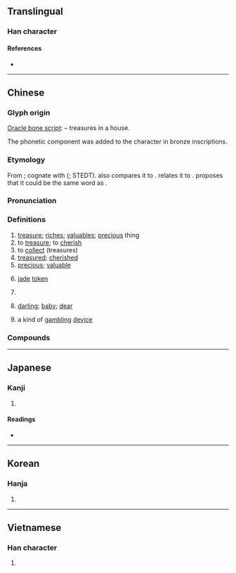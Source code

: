 {{also|宝|寳}}
{{character info/new}}
==Translingual==

===Han character===
{{Han char|rn=40|rad=宀|as=17|sn=20|four=30806|canj=JMUC|ids=⿱宀⿱珤貝}}

====References====
* {{Han ref|kx=0293.120|dkj=07376|dj=0579.320|hdz=20958.030|uh=5BF6|ud=23542|bh=C45F|bd=50271}}

----

==Chinese==
{{zh-forms|s=宝|alt=㻄,寚,寳,珤,靌,𠋾,𠍙,𡧖,𡩧,𡪓,𡫷,𤥖,𤥯,𤨷,𩇉}}

===Glyph origin===
{{Han etym}}
[[oracle bone script|Oracle bone script]]: {{Han compound|宀|王|貝|ls=ic|t1=house|t2=jade|t3=cowry}} – treasures in a house.

The phonetic component {{och-l|缶}} was added to the character in bronze inscriptions.

===Etymology===
From {{inh|zh|sit-pro|*pəw||price}}; cognate with {{cog|my|အဖိုး||price}} ({{zh-ref|Schuessler, 2007}}; STEDT). {{zh-ref|Peiros and Starostin (1996)}} also compares it to {{cog|bo|སྤུས|t=goods}}. {{zh-ref|Sagart (1999)}} relates it to {{och-l|富|rich}}. {{zh-ref|Schuessler (2007)}} proposes that it could be the same word as {{och-l|保|to take care of; to consider something precious}}.

===Pronunciation===
{{zh-pron
|m=bǎo,er=y
|c=bou2
|h=pfs=pó
|md=bō̤
|mn=pó/qz:pó͘
|w=2pau
|mc=y
|oc=y
|cat=n,v,a
}}

===Definitions===
{{zh-hanzi}}

# [[treasure]]; [[riches]]; [[valuable]]s; [[precious]] thing
# to [[treasure]]; to [[cherish]]
# to [[collect]] (treasures)
# [[treasured]]; [[cherished]]
# [[precious]]; [[valuable]]
# {{lb|zh|historical}} [[jade]] [[token]]
# {{n-g|term of respect, for things related to the [[emperor]], to [[Buddhism]], to [[Taoism]], or to other people}}
# {{lb|zh|term of endearment}} [[darling]]; [[baby]]; [[dear]]
# {{lb|zh|gambling}} a kind of [[gambling]] [[device]]

===Compounds===
{{zh-der|寶寶|國寶|撚寶|寶劍|寶貴|寶貝|寶惜|展寶|珍寶|財寶|珠寶|寶寶裝|寶寶盤|寶貝疙瘩|寶刹|寶刀|寶刀不老|寶地|寶典|寶蓋兒|寶號|寶貨|寶局|寶眷|寶庫|寶藍|寶瓶座|寶山|寶石|寶書|寶塔|寶物|寶藏|寶中之寶|寶重|寶座|阿寶|元寶|金寶|寶山空回|寶愛|寶肆|寶匳|寶塔糖|寶轎|寶塔菜|寶舟|如獲珍寶|寶莊|傳家寶|多寶塔|寶位|寶刀未老|寶幢|寶曆|八寶飯|好來寶|寶玩|寶慶|三寶|寶鑑|希世之寶|子罕辭寶|佛天三寶|寶璐|八寶粥|寶祚|天寶之亂|寶釵|寶剎|七寶|寶軒燈|寶塔線|寶珠|寶坊|家中寶|寶鑰|寶筏|寶特瓶|寶蓋|寶馬|國寶級|品花寶鑑|心肝寶貝|寶方|寶帶|寶誌|八寶菜|寶函|寶魔|寶玉|寶鑷|多寶槅|寶籙|壓寶|尚方寶劍|寶裡寶氣|寶鈔|寶麗來|寶鴨|寶馬香車|寶章|寶雞|寶鈿|寶貨難售|寶蓋山|寶石婚|寶生佛|寶瓶|寶珠市餅|寶源局|寶泉局|寶氣|寶殿|寶月|寶扇|寶帶橋|寶婺|寶卷|寶鼎勛章|奇珍異寶|寶相莊嚴|寶應|寶字|好力寶|如獲至寶|寶塔詩|寶相|寶子|元寶楓|天寶|大雄寶殿|寶緘|寶成鐵路|大寶|八寶|寶蓮燈|兔寶寶|寶倌|冥寶|傳家之寶|寶釵樓|寶鼎|寶藍色|寶島|寶星|御寶|寶兒赤|寶珠茶|押寶|東北三寶|現世寶|毛寶放龜|萬寶囊|百寶箱|抱寶懷珍|珠光寶氣|活寶|瑰寶|瑋寶|梁皇寶懺|爨寶子碑|數來寶|無價寶|懷寶迷邦|無價之寶|百寶盒|獄貨非寶|穴寶蓋兒|異寶奇珍|稀世珍寶|法寶|狗寶|百寶嵌|白寶|登大寶|王寶釧|獻寶|活寶貝|物華天寶|牛黃狗寶|懷寶夜行|甜八寶|祕寶|文房四寶|招財進寶|枕中鴻寶|臨潼鬥寶|重寶|耍寶|老來寶|風月寶鑑|香車寶馬|被褐懷寶|蠶寶寶|紅寶石|賈寶玉|隨身寶|通寶|墨寶|開元通寶|通靈寶玉|綠寶石婚|魚籃寶卷|聚寶尊王|聚寶盆|靈霄寶殿|紅寶石婚|鎮家之寶|衣褐懷寶|糕元寶|耍活寶|薛寶釵|藍寶石|至寶|綠寶石}}

----

==Japanese==
{{ja-kanji forms|宝|寶}}

===Kanji===
{{ja-kanji|grade=|rs=宀17|shin=宝}}

# {{defn|lang=ja|sort=宀17}}

====Readings====
* {{ja-readings|kanyoon=[[ほ]] (ho)|goon=[[ほう]] (hō)|kanon=[[ほう]] (hō)|kun=[[たから]] (takara)}}

----

==Korean==

===Hanja===
{{ko-hanja|hangeul=보|rv=bo|mr=po}}

# {{defn|lang=ko|sort=宀17}}

----

==Vietnamese==

===Han character===
{{vi-hantu|[[bảo]], [[báu]], [[bửu]]|rs=宀17}}

# {{defn|lang=vi|sort=宀17}}